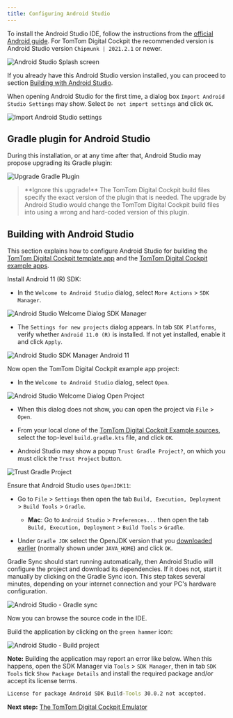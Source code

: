 ```yaml
---
title: Configuring Android Studio
---
```


To install the Android Studio IDE, follow the instructions from the
[official Android guide](https://developer.android.com/studio/install).
For TomTom Digital Cockpit the recommended version is Android Studio version `Chipmunk | 2021.2.1` or newer.

![Android Studio Splash screen](images/android_studio_splash_screen.png)

If you already have this Android Studio version installed, you can proceed to section
[Building with Android Studio](#building-with-android-studio).

When opening Android Studio for the first time, a dialog box `Import Android Studio Settings` may
show. Select `Do not import settings` and click `OK`.

![Import Android Studio settings](images/android_studio_import_settings.png)

## Gradle plugin for Android Studio

During this installation, or at any time after that, Android Studio may propose upgrading its Gradle
plugin:

![Upgrade Gradle Plugin](images/android_studio_upgrade_gradle_plugin.png)

<Blockquote type="warning" hasIcon>
    **Ignore this upgrade!** The TomTom Digital Cockpit build files specify the exact version of the
    plugin that is needed. The upgrade by Android Studio would change the TomTom Digital Cockpit build files
    into using a wrong and hard-coded version of this plugin.
</Blockquote>

## Building with Android Studio

This section explains how to configure Android Studio for building the
[TomTom Digital Cockpit template app](/tomtom-digital-cockpit/developers/platform-overview/example-apps)
and the
[TomTom Digital Cockpit example apps](/tomtom-digital-cockpit/developers/tutorials-and-examples/overview#example-applications).

Install Android 11 (R) SDK:

- In the `Welcome to Android Studio` dialog, select `More Actions` > `SDK Manager`.

![Android Studio Welcome Dialog SDK Manager](images/android_studio_welcome_sdk_manager.png)

- The `Settings for new projects` dialog appears. In tab `SDK Platforms`, verify whether
  `Android 11.0 (R)` is installed. If not yet installed, enable it and click `Apply`.

![Android Studio SDK Manager Android 11](images/android_studio_sdk_manager_android_11.png)

Now open the TomTom Digital Cockpit example app project:

- In the `Welcome to Android Studio` dialog, select `Open`.

![Android Studio Welcome Dialog Open Project](images/android_studio_welcome_open_project.png)

- When this dialog does not show, you can open the project via `File` > `Open`.

- From your local clone of the
  [TomTom Digital Cockpit Example sources](/tomtom-digital-cockpit/developers/getting-started/accessing-tomtom-digital-cockpit-sdk-example-sources),
  select the top-level `build.gradle.kts` file, and click `OK`.

- Android Studio may show a popup `Trust Gradle Project?`, on which you must click the `Trust
  Project` button.

![Trust Gradle Project](images/android_studio_trust_gradle_project.png)

Ensure that Android Studio uses `OpenJDK11`:

- Go to `File` > `Settings` then open the tab
  `Build, Execution, Deployment` > `Build Tools` > `Gradle`.
    - __Mac__: Go to `Android Studio` > `Preferences...` then open the tab
      `Build, Execution, Deployment` > `Build Tools` > `Gradle`.

- Under `Gradle JDK` select the OpenJDK version that you
  [downloaded earlier](/tomtom-digital-cockpit/developers/getting-started/installing-openjdk-11)
  (normally shown under `JAVA_HOME`) and click `OK`.

Gradle Sync should start running automatically, then Android Studio will configure the project and
download its dependencies. If it does not, start it manually by clicking on the Gradle Sync icon.
This step takes several minutes, depending on your internet connection and your PC's hardware
configuration.

![Android Studio - Gradle sync](images/android_studio_gradle_sync.png)

Now you can browse the source code in the IDE.

Build the application by clicking on the `green hammer` icon:

![Android Studio - Build project](images/android_studio_build_project.png)

__Note:__ Building the application may report an error like below. When this happens, open the SDK
Manager via `Tools` > `SDK Manager`, then in tab `SDK Tools` tick `Show Package Details` and
install the required package and/or accept its license terms.

```cmd
License for package Android SDK Build-Tools 30.0.2 not accepted.
```


__Next step:__ [The TomTom Digital Cockpit Emulator](/tomtom-digital-cockpit/developers/getting-started/the-tomtom-digital-cockpit-emulator)

